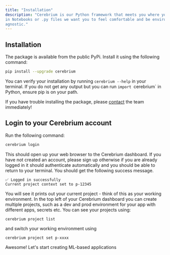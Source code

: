 ```yaml
---
title: "Installation"
description: "Cerebrium is our Python framework that meets you where you work - whether it be
in Notebooks or .py files we want you to feel comfortable and be environment
agnostic."
---
```


## Installation

The package is available from the public PyPi. Install it using the following
command:

```bash
pip install --upgrade cerebrium
```

You can verify your installation by running `cerebrium --help` in your terminal. If you do not get any output
but you can run `import `cerebrium` in Python, ensure pip is on your path.

If you have trouble installing the package, please [contact](mailto:support@cerebrium.ai) the team immediately!

## Login to your Cerebrium account

Run the following command:

```bash
cerebrium login
```

This should open up your web browser to the Cerebrium dashboard. If you have not created an account, please sign up otherwise if you are already logged in it should authenticate automatically
and you should be able to return to your terminal. You should get the following success message.

```
✅ Logged in successfully
Current project context set to p-12345
```

You will see it prints out your current project - think of this as your working environment. In the top left of your Cerebrium dashboard you can create multiple projects, such as a dev and prod
environment for your app with different apps, secrets etc. You can see your projects using:

```
cerebrium project list
```

and switch your working environment using

```
cerebrium project set p-xxxx
```

Awesome! Let's start creating ML-based applications
